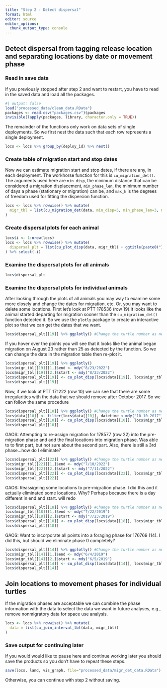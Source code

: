```yaml
---
title: "Step 2 - Detect dispersal"
format: html
editor: source
editor_options: 
  chunk_output_type: console
---
```


## Detect dispersal from tagging release location and separating locations by date or movement phase

### Read in save data
If you previously stopped after step 2 and want to restart, you have to read in the saved data and load all the packages.

```r
#| output: false
load("processed_data/clean_data.RData")
packages <- read.csv("packages.csv")$packages
invisible(lapply(packages, library, character.only = TRUE))
```

The remainder of the functions only work on data sets of single deployments. So we first nest the data such that each row represents a single deployment.

```r
locs <- locs %>% group_by(deploy_id) %>% nest()
```


### Create table of migration start and stop dates

Now we can estimate migration start and stop dates, if there are any, in each deployment. The workhorse function for this is `cu_migration_det()`. The arguments used here are `min_disp`, the minimum distance that can be considered a migration displacement, `min_phase_len`, the minimum number of days a phase (stationary or migration) can be, and `max_k` is the degrees of freedom used for fitting the dispersion function. 

```r
locs <- locs %>% rowwise() %>% mutate(
  migr_tbl = list(cu_migration_det(data, min_disp=5, min_phase_len=3, max_k=30))
)
```

### Create dispersal plots for each animal

```r
locs$i <- 1:nrow(locs)
locs <- locs %>% rowwise() %>% mutate(
  dispersal_plt = list(cu_plot_disp(data, migr_tbl) + ggtitle(paste0("ID:",deploy_id, " / row:",i)))
) %>% select(-i)
```

### Examine the dispersal plots for all animals

```r
locs$dispersal_plt

```

### Examine the dispersal plots for individual animals

After looking through the plots of all animals you may way to examine some more closely and change the dates for migration, etc. Or, you may want to delete some locations. First let's look at PTT 178536 (row 19).It looks like the animal started departing for migration sooner than the `cu_migration_det()` function detected it. So we use the `plotly` package to create an interactive plot so that we can get the dates that we want.
```r
locs$dispersal_plt[[19]] %>% ggplotly() #Change the turtle number as needed
```
If you hover over the points you will see that it looks like the animal began migration on August 23 rather than 25 as detected by the function. So we can change the date in the migration table then re-plot it. 
```r
locs$dispersal_plt[[19]] %>% ggplotly()
locs$migr_tbl[[19]][1,]$end <- mdy("8/23/2022")
locs$migr_tbl[[19]][2,]$start <- mdy("8/23/2022")
locs$dispersal_plt[[19]] <- cu_plot_disp(locs$data[[19]], locs$migr_tbl[[19]]) + ggtitle(paste0("ID:",locs$deploy_id[[19]], " / row:",19))
locs$dispersal_plt[[19]]
```

Now, if we look at PTT 171222 (row 10) we can see that there are some irregularities with the data that we should remove after October 2017. So we can follow the same procedure
```r
locs$dispersal_plt[[10]] %>% ggplotly() #Change the turtle number as needed
locs$data[[10]] <- filter(locs$data[[10]], datetime < mdy("10-10-2017"))
locs$dispersal_plt[[10]] <- cu_plot_disp(locs$data[[10]], locs$migr_tbl[[10]]) + ggtitle(paste0("ID:",locs$deploy_id[[10]], " / row:",10))
locs$dispersal_plt[[10]]
```


GAOS: Attempting to re-assign migration for 178577 (row 22) into the pre-migration phase and add the final locations into migration phase. Was able to to first part, but not sure about the second part. Also, there is still a 3rd phase...how do I eliminate?
```r
locs$dispersal_plt[[22]] %>% ggplotly() #Change the turtle number as needed
locs$migr_tbl[[22]][1,]$end <- mdy("7/10/2022")
locs$migr_tbl[[22]][2,]$start <- mdy("7/11/2022")
locs$dispersal_plt[[22]] <- cu_plot_disp(locs$data[[22]], locs$migr_tbl[[22]]) + ggtitle(paste0("ID:",locs$deploy_id[[22]], " / row:",22))
locs$dispersal_plt[[22]]
```

GAOS: Reassigning some locations to pre-migration phase. I did this and it actually eliminated some locations. Why? Perhaps because there is a day different in end and start. will redo
```r
locs$dispersal_plt[[18]] %>% ggplotly() #Change the turtle number as needed
locs$migr_tbl[[18]][1,]$end <- mdy("7/22/2019")
locs$migr_tbl[[18]][2,]$start <- mdy("7/23/2019")
locs$dispersal_plt[[18]] <- cu_plot_disp(locs$data[[18]], locs$migr_tbl[[18]]) + ggtitle(paste0("ID:",locs$deploy_id[[18]], " / row:",18))
locs$dispersal_plt[[18]]
```

GAOS: Want to incorporate all points into a foraging phase for 176769 (14). I did this, but should we eliminate phase 0 completely? 
```r
locs$dispersal_plt[[14]] %>% ggplotly() #Change the turtle number as needed
locs$migr_tbl[[14]][1,]$end <- mdy("6/4/2019")
locs$migr_tbl[[14]][2,]$start <- mdy("6/5/2019")
locs$dispersal_plt[[14]] <- cu_plot_disp(locs$data[[14]], locs$migr_tbl[[14]]) + ggtitle(paste0("ID:",locs$deploy_id[[14]], " / row:",14))
locs$dispersal_plt[[14]]
```






## Join locations to movement phases for individual turtles

If the migration phases are acceptable we can combine the phase information with the data to select the data we want in future analyses, e.g., remove nonmigratory data for space use analysis. 
```r
locs <- locs %>% rowwise() %>% mutate(
  data = list(cu_join_interval_tbl(data, migr_tbl))
)
```

### Save output for continuing later
If you would would like to pause here and continue working later you should save the products so you don't have to repeat these steps.
```r
save(locs, land, vis_graph, file="processed_data/migr_det_data.RData")
```
Otherwise, you can continue with step 2 without saving.